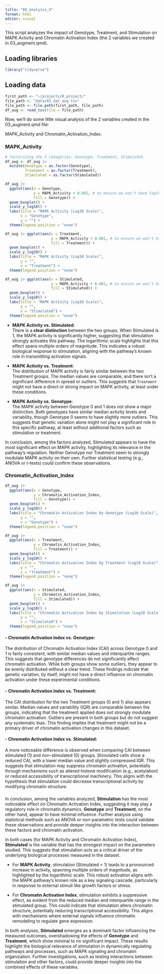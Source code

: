 ```yaml
---
title: "08_analysis_4"
format: html
editor: visual
---
```


This script analyzes the impact of Genotype, Treatment, and Stimulation on MAPK Activity and Chromatin Activation Index (the 2 variables we created in 03_augment.qmd).

## Loading libraries

```r
library("tidyverse")
```

## Loading data

```r
first_path <- "~/projects/R_project/"
file_path <- "data/03_dat_aug.tsv" 
file_path <- file.path(first_path, file_path)
df_aug <- read_tsv(file = file_path)
```

Now, we'll do some little visual analysis of the 2 variables created in the 03_augment.qmd file:

MAPK_Activity and Chromatin_Activation_Index.

### MAPK_Activity

```r
# factorizing the 3 categories: Genotype, Treatment, Stimulated
df_aug <- df_aug |> 
  mutate(Genotype = as.factor(Genotype),
         Treatment = as.factor(Treatment),
         Stimulated = as.factor(Stimulated))

```

```r
df_aug |>
  ggplot(aes(x = Genotype, 
             y = MAPK_Activity + 0.001, # to ensure we won't have log(0)
             fill = Genotype)) +
  geom_boxplot() +
  scale_y_log10() +
  labs(title = "MAPK Activity (Log10 Scale)",
       x = "Genotype",
       y = "") +
  theme(legend.position = "none")
```

```r
df_aug |> ggplot(aes(x = Treatment, 
                     y = MAPK_Activity + 0.001, # to ensure we won't have log(0) 
                     fill = Treatment)) + 
  geom_boxplot() + 
  scale_y_log10() + 
  labs(title = "MAPK Activity (Log10 Scale)", 
       y = "", 
       x = "Treatment") +
  theme(legend.position = "none")
```

```r
df_aug |> ggplot(aes(x = Stimulated, 
                     y = MAPK_Activity + 0.001, # to ensure we won't have log(0) 
                     fill = Stimulated)) + 
  geom_boxplot() + 
  scale_y_log10() + 
  labs(title = "MAPK Activity (Log10 Scale)", 
       y = "", 
       x = "Stimulated") +
  theme(legend.position = "none")
```

-   **MAPK Activity vs. Stimulated**:\
    There is a **clear distinction** between the two groups. When Stimulated is 1, the MAPK activity is significantly higher, suggesting that stimulation strongly activates this pathway. The logarithmic scale highlights that this effect spans multiple orders of magnitude. This indicates a robust biological response to stimulation, aligning with the pathway's known role in transmitting activation signals.

<!-- -->

-   **MAPK Activity vs. Treatment**:\
    The distribution of MAPK activity is fairly similar between the two Treatment groups. The median values are comparable, and there isn't a significant difference in spread or outliers. This suggests that `Treatment` might not have a direct or strong impact on MAPK activity, at least under these conditions.

-   **MAPK Activity vs. Genotype**:\
    The MAPK activity between Genotype 0 and 1 does not show a major distinction. Both genotypes have similar median activity levels and variability, though Genotype 0 seems to have slightly more outliers. This suggests that genetic variation alone might not play a significant role in this specific pathway, at least without additional factors such as stimulation or treatment.

In conclusion, among the factors analyzed, Stimulated appears to have the most significant effect on MAPK activity, highlighting its relevance in the pathway's regulation. Neither Genotype nor Treatment seem to strongly modulate MAPK activity on their own. Further statistical testing (e.g., ANOVA or t-tests) could confirm these observations.

### Chromatin_Activation_Index

```r
df_aug |>
  ggplot(aes(x = Genotype, 
             y = Chromatin_Activation_Index, 
             fill = Genotype)) +
  geom_boxplot() +
  scale_y_log10() + 
  labs(title = "Chromatin Activation Index by Genotype (Log10 Scale)",
       y = "",
       x = "Genotype") +
  theme(legend.position = "none")
```

```r
df_aug |>
  ggplot(aes(x = Treatment, 
             y = Chromatin_Activation_Index, 
             fill = Treatment)) +
  geom_boxplot() +
  scale_y_log10() + 
  labs(title = "Chromatin Activation Index by Treatment (Log10 Scale)",
       y = "",
       x = "Treatment") +
  theme(legend.position = "none")
```

```r
df_aug |>
  ggplot(aes(x = Stimulated, 
             y = Chromatin_Activation_Index, 
             fill = Stimulated)) +
  geom_boxplot() +
  scale_y_log10() + 
  labs(title = "Chromatin Activation Index by Stimulation (Log10 Scale)",
       y = "",
       x = "Stimulated") +
  theme(legend.position = "none")
```

#### **- Chromatin Activation Index vs. Genotype:**

The distribution of Chromatin Activation Index (CAI) across Genotype 0 and 1 is fairly consistent, with similar median values and interquartile ranges. This suggests that genotype differences do not significantly affect chromatin activation. While both groups show some outliers, they appear to be evenly distributed without a clear trend. These findings indicate that genetic variation, by itself, might not have a direct influence on chromatin activation under these experimental conditions.

#### **- Chromatin Activation Index vs. Treatment:**

The CAI distribution for the two Treatment groups (0 and 1) also appears similar. Median values and variability (IQR) are comparable between the groups, indicating that the treatment applied does not strongly modulate chromatin activation. Outliers are present in both groups but do not suggest any systematic bias. This finding implies that treatment might not be a primary driver of chromatin activation changes in this dataset.

#### **- Chromatin Activation Index vs. Stimulated:**

A more noticeable difference is observed when comparing CAI between stimulated (1) and non-stimulated (0) groups. Stimulated cells show a reduced CAI, with a lower median value and slightly compressed IQR. This suggests that stimulation may suppress chromatin activation, potentially through mechanisms such as altered histone modification (e.g., acetylation) or reduced accessibility of transcriptional machinery. This aligns with the hypothesis that stimulation could decrease transcriptional activity by modifying chromatin structure.

### 

In conclusion, among the variables analyzed, **Stimulation** has the most noticeable effect on Chromatin Activation Index, suggesting it may play a regulatory role in chromatin dynamics. **Genotype** and **Treatment**, on the other hand, appear to have minimal influence. Further analysis using statistical methods such as ANOVA or non-parametric tests could validate these observations and provide deeper insights into the interaction between these factors and chromatin activation.

In both cases (for MAPK Activity and Chromatin Activation Index), **Stimulated** is the variable that has the strongest impact on the parameters studied. This suggests that stimulation acts as a critical driver of the underlying biological processes measured in the dataset.

-   For **MAPK Activity**, stimulation (Stimulated = 1) leads to a pronounced increase in activity, spanning multiple orders of magnitude, as highlighted by the logarithmic scale. This robust activation aligns with the MAPK pathway's known role as a key signaling cascade, particularly in response to external stimuli like growth factors or stress.

-   For **Chromatin Activation Index**, stimulation exhibits a suppressive effect, as evident from the reduced median and interquartile range in the stimulated group. This could indicate that stimulation alters chromatin structure, potentially reducing transcriptional accessibility. This aligns with mechanisms where external signals influence chromatin remodeling to regulate gene expression.

In both analyses, **Stimulated** emerges as a dominant factor influencing the measured outcomes, overshadowing the effects of **Genotype** and **Treatment**, which show minimal to no significant impact. These results highlight the biological relevance of stimulation in dynamically regulating pathways and processes, such as MAPK signaling and chromatin organization. Further investigations, such as testing interactions between stimulation and other factors, could provide deeper insights into the combined effects of these variables.
